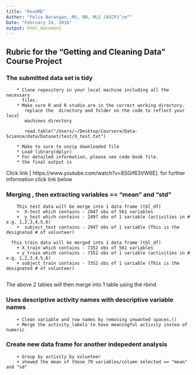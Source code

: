 ```yaml
---
title: "ReadME"
Author: "Felix Barangan, MS, RN, MLS (ASCP)^cm^"       
Date: "February 24, 2016"
output: html_document
---
```


## Rubric for the "Getting and Cleaning Data" Course Project

###   The submitted data set is tidy

        * Clone repository in your local machine including all the necessary
          files.
        * Make sure R and R studio are in the correct working directory.
           replace the  directory and folder on the code to reflect your local
           machines directory
         
           read.table("/Users/~/Desktop/Coursera/Data-Science/data/Dataset/test/X_test.txt")
         
        * Make to sure to unzip downloaded file
        * Load library(dplyr)   
        * For detailed information, please see code book file.
        * the final output is 
 
Click link  [ https://www.youtube.com/watch?v=8SGif63VW6E]. for further information click link below

### Merging , then extracting variables == "mean" and "std"
        This test data will be merge into 1 data frame (tbl_df)
        +  X-test which contains - 2947 obs of 561 variables           
        +  y_test which contains - 2497 obs of 1 variable (activities in # e.g. 1,2,3,4,5,6)
        +  subject_test contains - 2947 obs of 1 variable (This is the designated # of volunteer)

      This train data will be merged into 1 data frame (tbl_df)
        + X_train which contains - 7352 obs of 561 variables
        + y_train which contains - 7352 obs of 1 variable (activities in # e.g. 1,2,3,4,5,6)
        + subject_train contains - 7352 obs of 1 variable (This is the designated # of volunteer)
        
The above 2 tables will then merge into 1 table using the rbind

### Uses descriptive activity names with descriptive variable names
       
        + Clean variable and row names by removing unwanted spaces,()
        + Merge the activity_labels to have meaningful activity instea of numeric

### Create new data frame for another indepedent analysis 

        + Group by activity by volunteer
        + showed the mean of those 79 variables/column selected == "mean" and "sd"

